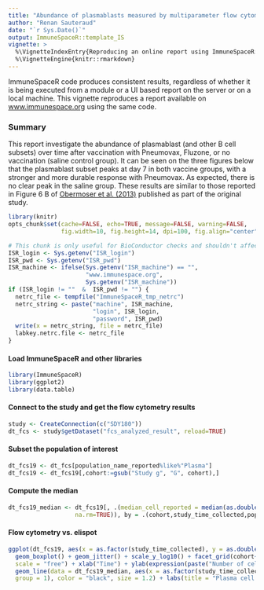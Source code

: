 ```yaml
---
title: "Abundance of plasmablasts measured by multiparameter flow cytometry in SDY180"
author: "Renan Sauteraud"
date: "`r Sys.Date()`"
output: ImmuneSpaceR::template_IS
vignette: >
  %\VignetteIndexEntry{Reproducing an online report using ImmuneSpaceR: Plasmablast abundance in SDY180}
  %\VignetteEngine{knitr::rmarkdown}
---
```



ImmuneSpaceR code produces consistent results, regardless of whether it is being
executed from a module or a UI based report on the server or on a local machine.
This vignette reproduces a report available on <a href="https://www.immunespace.org/reports/Studies/SDY180/runReport.view?reportId=module
%3ASDY180%2Freports%2Fschemas%2Fstudy%2Fdemographics%2Fplasmablast_abundance.Rmd">www.immunespace.org</a> using the same code.

### Summary
This report investigate the abundance of plasmablast (and other B cell subsets) over time after vaccination with Pneumovax, Fluzone, or no vaccination (saline control group). 
It can be seen on the three figures below that the plasmablast subset peaks at day 7 in both vaccine groups, with a stronger and more durable response with Pneumovax. 
As expected, there is no clear peak in the saline group. These results are similar to those reported in Figure 6 B of <a href="http://www.ncbi.nlm.nih.gov/pmc/articles/PMC3681204/" target="_BLANK"> Obermoser et al. (2013)</a> published as part of the original study.


```r
library(knitr)
opts_chunk$set(cache=FALSE, echo=TRUE, message=FALSE, warning=FALSE,
               fig.width=10, fig.height=14, dpi=100, fig.align="center")
```
```r
# This chunk is only useful for BioConductor checks and shouldn't affect any other setup
ISR_login <- Sys.getenv("ISR_login")
ISR_pwd <- Sys.getenv("ISR_pwd")
ISR_machine <- ifelse(Sys.getenv("ISR_machine") == "",
                      "www.immunespace.org",
                      Sys.getenv("ISR_machine"))
if (ISR_login != ""  &  ISR_pwd != "") {
  netrc_file <- tempfile("ImmuneSpaceR_tmp_netrc")
  netrc_string <- paste("machine", ISR_machine, 
                        "login", ISR_login, 
                        "password", ISR_pwd)
  write(x = netrc_string, file = netrc_file)
  labkey.netrc.file <- netrc_file
}
```

#### Load ImmuneSpaceR and other libraries
```r
library(ImmuneSpaceR)
library(ggplot2)
library(data.table)
```


#### Connect to the study and get the flow cytometry results
```r
study <- CreateConnection(c("SDY180"))
dt_fcs <- study$getDataset("fcs_analyzed_result", reload=TRUE)
```

#### Subset the population of interest
```r
dt_fcs19 <- dt_fcs[population_name_reported%like%"Plasma"]
dt_fcs19 <- dt_fcs19[,cohort:=gsub("Study g", "G", cohort),]
```

#### Compute the median
```r
dt_fcs19_median <- dt_fcs19[, .(median_cell_reported = median(as.double(population_cell_number) + 1,
                   na.rm=TRUE)), by = .(cohort,study_time_collected,population_name_reported)]
```

#### Flow cytometry vs. elispot
```r
ggplot(dt_fcs19, aes(x = as.factor(study_time_collected), y = as.double(population_cell_number) + 1)) +
  geom_boxplot() + geom_jitter() + scale_y_log10() + facet_grid(cohort~population_name_reported, 
  scale = "free") + xlab("Time") + ylab(expression(paste("Number of cells/", mu, "l"))) + 
  geom_line(data = dt_fcs19_median, aes(x = as.factor(study_time_collected), y = as.double(median_cell_reported),
  group = 1), color = "black", size = 1.2) + labs(title = "Plasma cell abundance after vaccination") + theme_IS()
```

